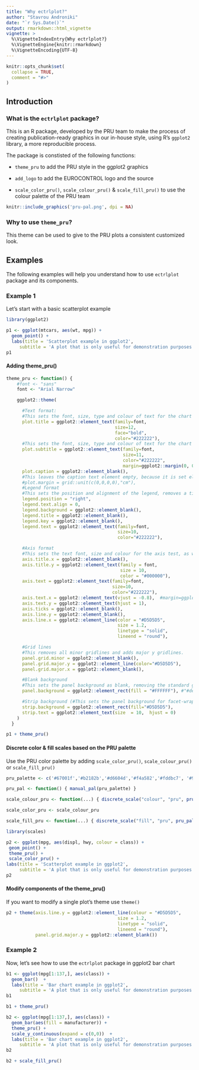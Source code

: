 ```yaml
---
title: "Why ectrlplot?"
author: "Stavrou Androniki"
date: "`r Sys.Date()`"
output: rmarkdown::html_vignette
vignette: >
  %\VignetteIndexEntry{Why ectrlplot?}
  %\VignetteEngine{knitr::rmarkdown}
  %\VignetteEncoding{UTF-8}
---
```


```r
knitr::opts_chunk$set(
  collapse = TRUE,
  comment = "#>"
)
```
## Introduction

### What is the `ectrlplot` package?

This is an R package, developed by the PRU team to make the process of creating publication-ready graphics in our in-house style, using R’s `ggplot2` library, a more reproducible process.  

The package is constisted of the following functions:

- `theme_pru` 
to add the PRU style in the ggplot2 graphics

- `add_logo` 
to add the EUROCONTROL logo and the source

- `scale_color_pru()`, `scale_colour_pru()` & `scale_fill_pru()` 
to use the colour palette of the PRU team

```r
knitr::include_graphics('pru-pal.png', dpi = NA)
```

### Why to use `theme_pru`?

This theme can be used to give to the PRU plots a consistent customized look.

## Examples

The following examples will help you understand how to use `ectrlplot` package and its components.

### Example 1

Let's start with a basic scatterplot example 

```r
library(ggplot2)

p1 <- ggplot(mtcars, aes(wt, mpg)) +
  geom_point() +
  labs(title = 'Scatterplot example in ggplot2',
     subtitle = 'A plot that is only useful for demonstration purposes')
p1
```

#### Adding theme_pru()

```r
theme_pru <- function() {
    #font <- "sans"
    font <- "Arial Narrow"

    ggplot2::theme(

      #Text format:
      #This sets the font, size, type and colour of text for the chart's title
      plot.title = ggplot2::element_text(family=font,
                                         size=12,
                                         face="bold",
                                         color="#222222"),
      #This sets the font, size, type and colour of text for the chart's subtitle, as well as setting a margin between the title and the subtitle
      plot.subtitle = ggplot2::element_text(family=font,
                                            size=11,
                                            color="#222222",
                                            margin=ggplot2::margin(0, 0, 0.5, 0, "cm")),
      plot.caption = ggplot2::element_blank(),
      #This leaves the caption text element empty, because it is set elsewhere in the add logo function
      #plot.margin = grid::unit(c(0,0,0,0),"cm"),
      #Legend format
      #This sets the position and alignment of the legend, removes a title and backround for it and sets the requirements for any text within the legend. The legend may often need some more manual tweaking when it comes to its exact position based on the plot coordinates.
      legend.position = "right",
      legend.text.align = 0,
      legend.background = ggplot2::element_blank(),
      legend.title = ggplot2::element_blank(),
      legend.key = ggplot2::element_blank(),
      legend.text = ggplot2::element_text(family=font,
                                          size=10,
                                          color="#222222"),

      #Axis format
      #This sets the text font, size and colour for the axis test, as well as setting the margins and removes lines and ticks. In some cases, axis lines and axis ticks are things we would want to have in the chart - the cookbook shows examples of how to do so.
      axis.title.x = ggplot2::element_blank(),
      axis.title.y = ggplot2::element_text(family = font,
                                           size = 10,
                                           color = "#000000"),
      axis.text = ggplot2::element_text(family=font,
                                        size=10,
                                        color="#222222"),
      axis.text.x = ggplot2::element_text(vjust = -0.8),  #margin=ggplot2::margin(0,0,0,0),
      axis.text.y = ggplot2::element_text(hjust = 1),
      axis.ticks = ggplot2::element_blank(),
      axis.line.y = ggplot2::element_blank(),
      axis.line.x = ggplot2::element_line(color = "#D5D5D5",
                                          size = 1.2,
                                          linetype = "solid",
                                          lineend = "round"),

      #Grid lines
      #This removes all minor gridlines and adds major y gridlines.
      panel.grid.minor = ggplot2::element_blank(),
      panel.grid.major.y = ggplot2::element_line(color="#D5D5D5"),
      panel.grid.major.x = ggplot2::element_blank(),

      #Blank background
      #This sets the panel background as blank, removing the standard grey ggplot background colour from the plot
      panel.background = ggplot2::element_rect(fill = "#FFFFFF"), #"#deebf7" 	#FFFFFF #f7fbff

      #Strip background (#This sets the panel background for facet-wrapped plots to white, removing the standard grey ggplot background colour and sets the title size of the facet-wrap title to font size 22)
      strip.background = ggplot2::element_rect(fill="#D5D5D5"),
      strip.text = ggplot2::element_text(size  = 10,  hjust = 0)
    )
  } 
```

```r
p1 + theme_pru()
```

#### Discrete color & fill scales based on the PRU palette

Use the PRU color palette by adding `scale_color_pru()`, `scale_colour_pru()` or `scale_fill_pru()`

```r
pru_palette <- c('#67001f','#b2182b','#d6604d','#f4a582','#fddbc7', '#92c5de','#4393c3','#2166ac','#053061')

pru_pal <- function() { manual_pal(pru_palette) }

scale_colour_pru <- function(...) { discrete_scale("colour", "pru", pru_pal(), ...) }

scale_color_pru <- scale_colour_pru

scale_fill_pru <- function(...) { discrete_scale("fill", "pru", pru_pal(), ...) }
```

```r
library(scales)

p2 <- ggplot(mpg, aes(displ, hwy, colour = class)) +
 geom_point() +
 theme_pru() +
 scale_color_pru() +
labs(title = 'Scatterplot example in ggplot2',
     subtitle = 'A plot that is only useful for demonstration purposes')
p2
```

#### Modify components of the theme_pru() 

If you want to modify a single plot's theme use `theme()`

```r
p2 + theme(axis.line.y = ggplot2::element_line(colour = "#D5D5D5",
                                          size = 1.2,
                                          linetype = "solid",
                                          lineend = "round"),
           panel.grid.major.y = ggplot2::element_blank())
```

### Example 2

Now, let's see how to use the `ectrlplot` package in ggplot2 bar chart

```r
b1 <- ggplot(mpg[1:137,], aes(class)) +
  geom_bar()  +
  labs(title = 'Bar chart example in ggplot2',
     subtitle = 'A plot that is only useful for demonstration purposes')
b1
```


```r
b1 + theme_pru()
```

```r
b2 <- ggplot(mpg[1:137,], aes(class)) +
  geom_bar(aes(fill = manufacturer)) +
  theme_pru() +
  scale_y_continuous(expand = c(0,0))  +
  labs(title = 'Bar chart example in ggplot2',
     subtitle = 'A plot that is only useful for demonstration purposes')
b2
```

```r
b2 + scale_fill_pru()
```
